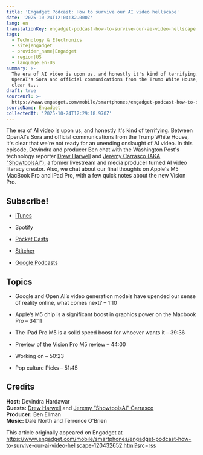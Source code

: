 ```yaml
---
title: 'Engadget Podcast: How to survive our AI video hellscape'
date: '2025-10-24T12:04:32.000Z'
lang: en
translationKey: engadget-podcast-how-to-survive-our-ai-video-hellscape
tags:
  - Technology & Electronics
  - site|engadget
  - provider_name|Engadget
  - region|US
  - language|en-US
summary: >-
  The era of AI video is upon us, and honestly it's kind of terrifying. Between
  OpenAI's Sora and official communications from the Trump White House, it's
  clear t...
draft: true
sourceUrl: >-
  https://www.engadget.com/mobile/smartphones/engadget-podcast-how-to-survive-our-ai-video-hellscape-120432652.html?src=rss
sourceName: Engadget
collectedAt: '2025-10-24T12:29:18.970Z'
---
```

The era of AI video is upon us, and honestly it's kind of terrifying. Between OpenAI's Sora and official communications from the Trump White House, it's clear that we're not ready for an unending onslaught of AI video. In this episode, Devindra and producer Ben chat with the Washington Post's technology reporter [Drew Harwell](https://www.washingtonpost.com/people/drew-harwell/) and [Jeremy Carrasco (AKA "ShowtoolsAI")](https://www.instagram.com/showtoolsai/), a former livestream and media producer turned AI video literacy creator. Also, we chat about our final thoughts on Apple's M5 MacBook Pro and iPad Pro, with a few quick notes about the new Vision Pro.

## **Subscribe!**

*   [iTunes](https://shopping.yahoo.com/rdlw?merchantId=9b2a3988-c5c9-4640-8e2b-1de7b2717343&siteId=us-engadget&pageId=1p-autolink&contentUuid=f168f32e-7365-4bae-a1e8-f56fd1367008&featureId=text-link&merchantName=iTunes&linkText=iTunes&custData=eyJzb3VyY2VOYW1lIjoiV2ViLURlc2t0b3AtVmVyaXpvbiIsImxhbmRpbmdVcmwiOiJodHRwczovL2l0dW5lcy5hcHBsZS5jb20vdXMvcG9kY2FzdC90aGUtZW5nYWRnZXQtcG9kY2FzdC9pZDExNDI3OTA1MzA_bXQ9MiIsImNvbnRlbnRVdWlkIjoiZjE2OGYzMmUtNzM2NS00YmFlLWExZTgtZjU2ZmQxMzY3MDA4Iiwib3JpZ2luYWxVcmwiOiJodHRwczovL2l0dW5lcy5hcHBsZS5jb20vdXMvcG9kY2FzdC90aGUtZW5nYWRnZXQtcG9kY2FzdC9pZDExNDI3OTA1MzA_bXQ9MiJ9&signature=AQAAAYAlhW-VttJIPHvaZzr-tn4IvPgwki0GHgp1okWuy7j5&gcReferrer=https%3A%2F%2Fitunes.apple.com%2Fus%2Fpodcast%2Fthe-engadget-podcast%2Fid1142790530%3Fmt%3D2)
    
*   [Spotify](https://shopping.yahoo.com/rdlw?siteId=us-engadget&pageId=1p-autolink&contentUuid=f168f32e-7365-4bae-a1e8-f56fd1367008&featureId=text-link&linkText=Spotify&custData=eyJzb3VyY2VOYW1lIjoiV2ViLURlc2t0b3AtVmVyaXpvbiIsImxhbmRpbmdVcmwiOiJodHRwczovL29wZW4uc3BvdGlmeS5jb20vc2hvdy8zRUMzZE1JUkI5OWRrdm9TQmVTTzdHP3NpPWY3VUFMR0ttUkRXdE9yVThaNC11aVEiLCJjb250ZW50VXVpZCI6ImYxNjhmMzJlLTczNjUtNGJhZS1hMWU4LWY1NmZkMTM2NzAwOCIsIm9yaWdpbmFsVXJsIjoiaHR0cHM6Ly9vcGVuLnNwb3RpZnkuY29tL3Nob3cvM0VDM2RNSVJCOTlka3ZvU0JlU083Rz9zaT1mN1VBTEdLbVJEV3RPclU4WjQtdWlRIn0&signature=AQAAAT3UA6wpE4Rl8yGmcJGb_DV_pj-Q8K84ruU4ld9XRZ6i&gcReferrer=https%3A%2F%2Fopen.spotify.com%2Fshow%2F3EC3dMIRB99dkvoSBeSO7G%3Fsi%3Df7UALGKmRDWtOrU8Z4-uiQ)
    
*   [Pocket Casts](http://pca.st/mlY3)
    
*   [Stitcher](http://www.stitcher.com/podcast/engadget/the-engadget-podcast)
    
*   [Google Podcasts](https://podcasts.google.com/?feed=aHR0cDovL2ZlZWRzLnNvdW5kY2xvdWQuY29tL3VzZXJzL3NvdW5kY2xvdWQ6dXNlcnM6MjQ1MjIwOTU4L3NvdW5kcy5yc3M&ep=14)
    

## **Topics**

*   Google and Open AI’s video generation models have upended our sense of reality online, what comes next? – 1:10
    
*   Apple’s M5 chip is a significant boost in graphics power on the Macbook Pro – 34:11
    
*   The iPad Pro M5 is a solid speed boost for whoever wants it – 39:36
    
*   Preview of the Vision Pro M5 review – 44:00
    
*   Working on – 50:23
    
*   Pop culture Picks – 51:45 
    

## **Credits**

**Host:** Devindra Hardawar  
**Guests:** [Drew Harwell](https://www.washingtonpost.com/people/drew-harwell/) and [Jeremy “ShowtoolsAI” Carrasco](https://www.instagram.com/showtoolsai/)  
**Producer:** Ben Ellman  
**Music:** Dale North and Terrence O'Brien

This article originally appeared on Engadget at https://www.engadget.com/mobile/smartphones/engadget-podcast-how-to-survive-our-ai-video-hellscape-120432652.html?src=rss
